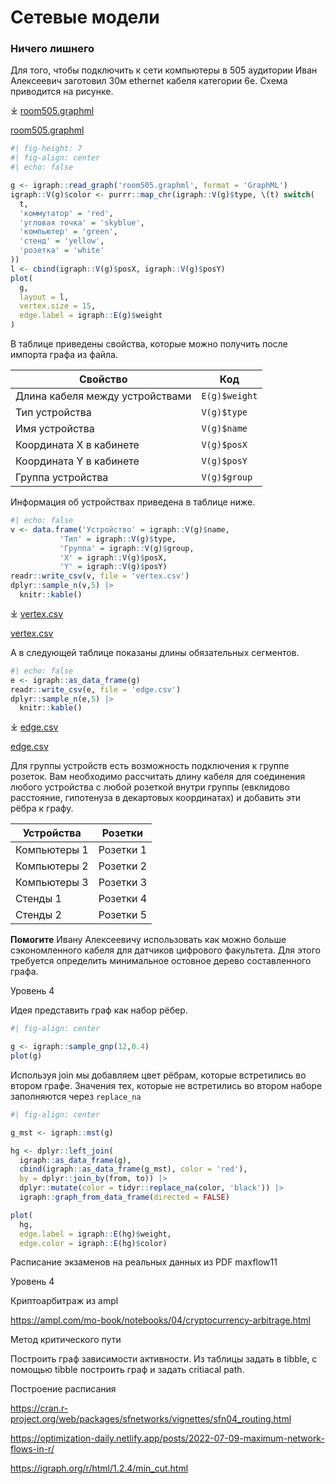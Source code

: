 # Cетевые модели {#sec-lab-extra-network}

:::::::::::::::::: {#exr-lab-extra-network-cable-managment}
### Ничего лишнего

Для того, чтобы подключить к сети компьютеры в 505 аудитории Иван Алексеевич заготовил 30м ethernet кабеля категории 6e. Схема приводится на рисунке.

:::: {.content-visible when-format="html"}
::: {.callout appearance="minimal"}
⤓ [room505.graphml](room505.graphml)
:::
::::

:::: {.content-visible unless-format="html"}
::: {.callout appearance="minimal"}
`\faFile*[regular].`{=latex} [room505.graphml](lab/extra/network/room505.graphml)
:::
::::

```r
#| fig-height: 7
#| fig-align: center
#| echo: false

g <- igraph::read_graph('room505.graphml', format = 'GraphML')
igraph::V(g)$color <- purrr::map_chr(igraph::V(g)$type, \(t) switch(
  t,
  'коммутатор' = 'red',
  'угловая точка' = 'skyblue',
  'компьютер' = 'green',
  'стенд' = 'yellow',
  'розетка' = 'white'
))
l <- cbind(igraph::V(g)$posX, igraph::V(g)$posY)
plot(
  g,
  layout = l,
  vertex.size = 15,
  edge.label = igraph::E(g)$weight
)
```

В таблице приведены свойства, которые можно получить после импорта графа из файла.

| Свойство                        | Код           |
|---------------------------------|---------------|
| Длина кабеля между устройствами | `E(g)$weight` |
| Тип устройства                  | `V(g)$type`   |
| Имя устройства                  | `V(g)$name`   |
| Координата X в кабинете         | `V(g)$posX`   |
| Координата Y в кабинете         | `V(g)$posY`   |
| Группа устройства               | `V(g)$group`  |

Информация об устройствах приведена в таблице ниже.

```r
#| echo: false
v <- data.frame('Устройство' = igraph::V(g)$name,
           'Тип' = igraph::V(g)$type,
           'Группа' = igraph::V(g)$group,
           'X' = igraph::V(g)$posX,
           'Y' = igraph::V(g)$posY)
readr::write_csv(v, file = 'vertex.csv')
dplyr::sample_n(v,5) |>
  knitr::kable()
```

:::: {.content-visible when-format="html"}
::: {.callout appearance="minimal"}
⤓ [vertex.csv](vertex.csv)
:::
::::

:::: {.content-visible unless-format="html"}
::: {.callout appearance="minimal"}
`\faFile*[regular].`{=latex} [vertex.csv](lab/extra/network/vertex.csv)
:::
::::

А в следующей таблице показаны длины обязательных сегментов.

```r
#| echo: false
e <- igraph::as_data_frame(g)
readr::write_csv(e, file = 'edge.csv')
dplyr::sample_n(e,5) |>
  knitr::kable()
```

:::: {.content-visible when-format="html"}
::: {.callout appearance="minimal"}
⤓ [edge.csv](edge.csv)
:::
::::

:::: {.content-visible unless-format="html"}
::: {.callout appearance="minimal"}
`\faFile*[regular].`{=latex} [edge.csv](lab/extra/network/edge.csv)
:::
::::

Для группы устройств есть возможность подключения к группе розеток. Вам необходимо рассчитать длину кабеля для соединения любого устройства с любой розеткой внутри группы (евклидово расстояние, гипотенуза в декартовых координатах) и добавить эти рёбра к графу.

| Устройства   | Розетки   |
|--------------|-----------|
| Компьютеры 1 | Розетки 1 |
| Компьютеры 2 | Розетки 2 |
| Компьютеры 3 | Розетки 3 |
| Стенды 1     | Розетки 4 |
| Стенды 2     | Розетки 5 |

**Помогите** Ивану Алексеевичу использовать как можно больше сэкономленного кабеля для датчиков цифрового факультета. Для этого требуется определить минимальное остовное дерево составленного графа.

::: {.callout-note appearance="minimal"}
Уровень 4
:::

::: callout-tip
Идея представить граф как набор рёбер.

```r
#| fig-align: center

g <- igraph::sample_gnp(12,0.4)
plot(g)
```

Используя join мы добавляем цвет рёбрам, которые встретились во втором графе. Значения тех, которые не встретились во втором наборе заполняются через `replace_na`

```r
#| fig-align: center

g_mst <- igraph::mst(g)

hg <- dplyr::left_join(
  igraph::as_data_frame(g),
  cbind(igraph::as_data_frame(g_mst), color = 'red'),
  by = dplyr::join_by(from, to)) |>
  dplyr::mutate(color = tidyr::replace_na(color, 'black')) |>
  igraph::graph_from_data_frame(directed = FALSE)

plot(
  hg,
  edge.label = igraph::E(hg)$weight,
  edge.color = igraph::E(hg)$color)
```
:::

::::::::::::::::::

:::: content-hidden
Расписание экзаменов на реальных данных из PDF maxflow11

::: {.callout-note appearance="minimal"}
Уровень 4
:::

Криптоарбитраж из ampl

<https://ampl.com/mo-book/notebooks/04/cryptocurrency-arbitrage.html>

Метод критического пути

Построить граф зависимости активности. Из таблицы задать в tibble, с помощью tibble построить граф и задать critiacal path.

<!--Просто списко активности из тахи.-->

Построение расписания

<https://cran.r-project.org/web/packages/sfnetworks/vignettes/sfn04_routing.html>

<https://optimization-daily.netlify.app/posts/2022-07-09-maximum-network-flows-in-r/>

<https://igraph.org/r/html/1.2.4/min_cut.html>
::::
